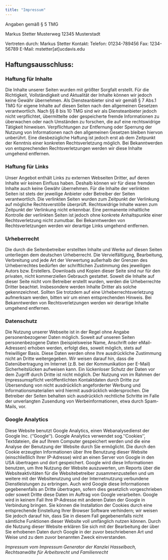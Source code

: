 ```yaml
---
title: "Impressum"
---
```

Angaben gemäß § 5 TMG

Markus Stetter 
Musterweg
12345 Musterstadt 

Vertreten durch: 
Markus Stetter
Kontakt: 
Telefon: 01234-789456
Fax: 1234-56789
E-Mail: mstetter[at]ucdavis.edu


## Haftungsausschluss: 

### Haftung für Inhalte

Die Inhalte unserer Seiten wurden mit größter Sorgfalt erstellt. Für die Richtigkeit, Vollständigkeit und Aktualität der Inhalte können wir jedoch keine Gewähr übernehmen. Als Diensteanbieter sind wir gemäß § 7 Abs.1 TMG für eigene Inhalte auf diesen Seiten nach den allgemeinen Gesetzen verantwortlich. Nach §§ 8 bis 10 TMG sind wir als Diensteanbieter jedoch nicht verpflichtet, übermittelte oder gespeicherte fremde Informationen zu überwachen oder nach Umständen zu forschen, die auf eine rechtswidrige Tätigkeit hinweisen. Verpflichtungen zur Entfernung oder Sperrung der Nutzung von Informationen nach den allgemeinen Gesetzen bleiben hiervon unberührt. Eine diesbezügliche Haftung ist jedoch erst ab dem Zeitpunkt der Kenntnis einer konkreten Rechtsverletzung möglich. Bei Bekanntwerden von entsprechenden Rechtsverletzungen werden wir diese Inhalte umgehend entfernen.

### Haftung für Links

Unser Angebot enthält Links zu externen Webseiten Dritter, auf deren Inhalte wir keinen Einfluss haben. Deshalb können wir für diese fremden Inhalte auch keine Gewähr übernehmen. Für die Inhalte der verlinkten Seiten ist stets der jeweilige Anbieter oder Betreiber der Seiten verantwortlich. Die verlinkten Seiten wurden zum Zeitpunkt der Verlinkung auf mögliche Rechtsverstöße überprüft. Rechtswidrige Inhalte waren zum Zeitpunkt der Verlinkung nicht erkennbar. Eine permanente inhaltliche Kontrolle der verlinkten Seiten ist jedoch ohne konkrete Anhaltspunkte einer Rechtsverletzung nicht zumutbar. Bei Bekanntwerden von Rechtsverletzungen werden wir derartige Links umgehend entfernen.

### Urheberrecht

Die durch die Seitenbetreiber erstellten Inhalte und Werke auf diesen Seiten unterliegen dem deutschen Urheberrecht. Die Vervielfältigung, Bearbeitung, Verbreitung und jede Art der Verwertung außerhalb der Grenzen des Urheberrechtes bedürfen der schriftlichen Zustimmung des jeweiligen Autors bzw. Erstellers. Downloads und Kopien dieser Seite sind nur für den privaten, nicht kommerziellen Gebrauch gestattet. Soweit die Inhalte auf dieser Seite nicht vom Betreiber erstellt wurden, werden die Urheberrechte Dritter beachtet. Insbesondere werden Inhalte Dritter als solche gekennzeichnet. Sollten Sie trotzdem auf eine Urheberrechtsverletzung aufmerksam werden, bitten wir um einen entsprechenden Hinweis. Bei Bekanntwerden von Rechtsverletzungen werden wir derartige Inhalte umgehend entfernen.

### Datenschutz

Die Nutzung unserer Webseite ist in der Regel ohne Angabe personenbezogener Daten möglich. Soweit auf unseren Seiten personenbezogene Daten (beispielsweise Name, Anschrift oder eMail-Adressen) erhoben werden, erfolgt dies, soweit möglich, stets auf freiwilliger Basis. Diese Daten werden ohne Ihre ausdrückliche Zustimmung nicht an Dritte weitergegeben. 
Wir weisen darauf hin, dass die Datenübertragung im Internet (z.B. bei der Kommunikation per E-Mail) Sicherheitslücken aufweisen kann. Ein lückenloser Schutz der Daten vor dem Zugriff durch Dritte ist nicht möglich. 
Der Nutzung von im Rahmen der Impressumspflicht veröffentlichten Kontaktdaten durch Dritte zur Übersendung von nicht ausdrücklich angeforderter Werbung und Informationsmaterialien wird hiermit ausdrücklich widersprochen. Die Betreiber der Seiten behalten sich ausdrücklich rechtliche Schritte im Falle der unverlangten Zusendung von Werbeinformationen, etwa durch Spam-Mails, vor.


### Google Analytics

Diese Website benutzt Google Analytics, einen Webanalysedienst der Google Inc. (''Google''). Google Analytics verwendet sog. ''Cookies'', Textdateien, die auf Ihrem Computer gespeichert werden und die eine Analyse der Benutzung der Website durch Sie ermöglicht. Die durch den Cookie erzeugten Informationen über Ihre Benutzung dieser Website (einschließlich Ihrer IP-Adresse) wird an einen Server von Google in den USA übertragen und dort gespeichert. Google wird diese Informationen benutzen, um Ihre Nutzung der Website auszuwerten, um Reports über die Websiteaktivitäten für die Websitebetreiber zusammenzustellen und um weitere mit der Websitenutzung und der Internetnutzung verbundene Dienstleistungen zu erbringen. Auch wird Google diese Informationen gegebenenfalls an Dritte übertragen, sofern dies gesetzlich vorgeschrieben oder soweit Dritte diese Daten im Auftrag von Google verarbeiten. Google wird in keinem Fall Ihre IP-Adresse mit anderen Daten der Google in Verbindung bringen. Sie können die Installation der Cookies durch eine entsprechende Einstellung Ihrer Browser Software verhindern; wir weisen Sie jedoch darauf hin, dass Sie in diesem Fall gegebenenfalls nicht sämtliche Funktionen dieser Website voll umfänglich nutzen können. Durch die Nutzung dieser Website erklären Sie sich mit der Bearbeitung der über Sie erhobenen Daten durch Google in der zuvor beschriebenen Art und Weise und zu dem zuvor benannten Zweck einverstanden.


*Impressum vom Impressum Generator der Kanzlei Hasselbach, Rechtsanwälte für Arbeitsrecht und Familienrecht*